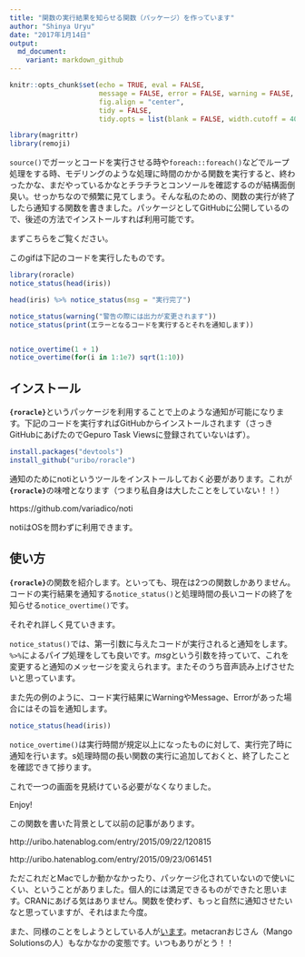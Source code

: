 ```yaml
---
title: "関数の実行結果を知らせる関数（パッケージ）を作っています" 
author: "Shinya Uryu"
date: "2017年1月14日"
output: 
  md_document:
    variant: markdown_github
---
```


```r
knitr::opts_chunk$set(echo = TRUE, eval = FALSE, 
                      message = FALSE, error = FALSE, warning = FALSE,
                      fig.align = "center",
                      tidy = FALSE,
                      tidy.opts = list(blank = FALSE, width.cutoff = 40))
```

```r
library(magrittr)
library(remoji)
```

`source()`でガーッとコードを実行させる時や`foreach::foreach()`などでループ処理をする時、モデリングのような処理に時間のかかる関数を実行すると、終わったかな、まだやっているかなとチラチラとコンソールを確認するのが結構面倒臭い。せっかちなので頻繁に見てしまう。そんな私のための、関数の実行が終了したら通知する関数を書きました。パッケージとしてGitHubに公開しているので、後述の方法でインストールすれば利用可能です。

まずこちらをご覧ください。

このgifは下記のコードを実行したものです。

```r
library(roracle)
notice_status(head(iris))

head(iris) %>% notice_status(msg = "実行完了")

notice_status(warning("警告の際には出力が変更されます"))
notice_status(print(エラーとなるコードを実行するとそれを通知します))


notice_overtime(1 + 1)
notice_overtime(for(i in 1:1e7) sqrt(1:10)) 
```

## インストール

**`{roracle}`**というパッケージを利用することで上のような通知が可能になります。下記のコードを実行すればGitHubからインストールされます（さっきGitHubにあげたのでGepuro Task Viewsに登録されていないはず）。

```r
install.packages("devtools")
install_github("uribo/roracle")
```

通知のためにnotiというツールをインストールしておく必要があります。これが**`{roracle}`**の味噌となります（つまり私自身は大したことをしていない！！）

https://github.com/variadico/noti

notiはOSを問わずに利用できます。



## 使い方

**`{roracle}`**の関数を紹介します。といっても、現在は2つの関数しかありません。コードの実行結果を通知する`notice_status()`と処理時間の長いコードの終了を知らせる`notice_overtime()`です。

それぞれ詳しく見ていきます。

`notice_status()`では、第一引数に与えたコードが実行されると通知をします。`%>%`によるパイプ処理をしても良いです。*msg*という引数を持っていて、これを変更すると通知のメッセージを変えられます。またそのうち音声読み上げさせたいと思っています。

また先の例のように、コード実行結果にWarningやMessage、Errorがあった場合にはその旨を通知します。

```r
notice_status(head(iris))
```

`notice_overtime()`は実行時間が規定以上になったものに対して、実行完了時に通知を行います。s処理時間の長い関数の実行に追加しておくと、終了したことを確認できて捗ります。

これで一つの画面を見続けている必要がなくなりました。

Enjoy!

この関数を書いた背景として以前の記事があります。

http://uribo.hatenablog.com/entry/2015/09/22/120815

http://uribo.hatenablog.com/entry/2015/09/23/061451

ただこれだとMacでしか動かなかったり、パッケージ化されていないので使いにくい、ということがありました。個人的には満足できるものができたと思います。CRANにあげる気はありません。関数を使わず、もっと自然に通知させたいなと思っていますが、それはまた今度。

また、同様のことをしようとしている人が[います](https://github.com/gaborcsardi/notifier)。metacranおじさん（Mango Solutionsの人）もなかなかの変態です。いつもありがとう！！
